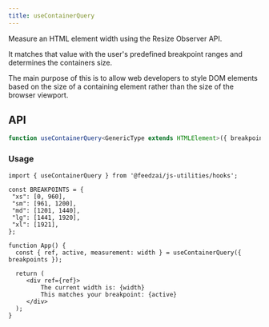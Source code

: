 ```yaml
---
title: useContainerQuery
---
```

Measure an HTML element width using the Resize Observer API.

It matches that value with the user's predefined breakpoint ranges and determines the containers size.

The main purpose of this is to allow web developers to style DOM elements based on
the size of a containing element rather than the size of the browser viewport.

## API

```typescript
function useContainerQuery<GenericType extends HTMLElement>({ breakpoints, ignoreDimensions, observedMeasurement, }: ContainerQueryProps): ContainerQueryResult<GenericType>;
```

### Usage

```tsx
import { useContainerQuery } from '@feedzai/js-utilities/hooks';

const BREAKPOINTS = {
 "xs": [0, 960],
 "sm": [961, 1200],
 "md": [1201, 1440],
 "lg": [1441, 1920],
 "xl": [1921],
};

function App() {
  const { ref, active, measurement: width } = useContainerQuery({ breakpoints });

  return (
     <div ref={ref}>
         The current width is: {width}
         This matches your breakpoint: {active}
     </div>
  );
}
```
